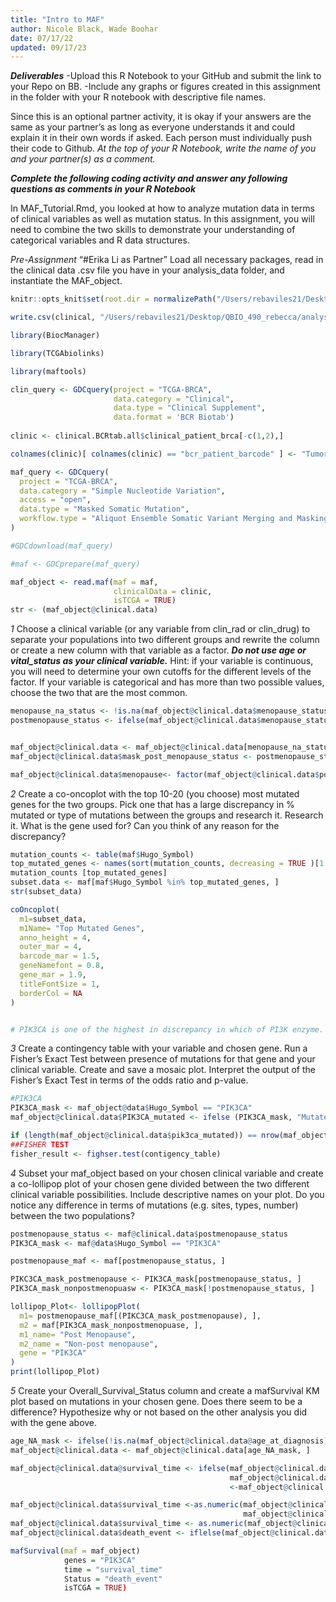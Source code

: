 ```yaml
---
title: "Intro to MAF"
author: Nicole Black, Wade Boohar
date: 07/17/22
updated: 09/17/23
---
```


***Deliverables***
-Upload this R Notebook to your GitHub and submit the link to your Repo on BB.
-Include any graphs or figures created in this assignment in the folder with your R notebook with descriptive file names.

Since this is an optional partner activity, it is okay if your answers are the same as your partner’s as long as everyone understands it and could explain it in their own words if asked. Each person must individually push their code to Github. *At the top of your R Notebook, write the name of you and your partner(s) as a comment.*

***Complete the following coding activity and answer any following questions as comments in your R Notebook***

In MAF_Tutorial.Rmd, you looked at how to analyze mutation data in terms of clinical variables as well as mutation status. In this assignment, you will need to combine the two skills to demonstrate your understanding of categorical variables and R data structures.

*Pre-Assignment* "#Erika Li as Partner"
Load all necessary packages, read in the clinical data .csv file you have in your analysis_data folder, and instantiate the MAF_object.
```r
knitr::opts_knit$set(root.dir = normalizePath("/Users/rebaviles21/Desktop/QBIO_490_rebecca/analysis_data")) 

write.csv(clinical, "/Users/rebaviles21/Desktop/QBIO_490_rebecca/analysis_data/brca_clinical_data.csv", row.names = FALSE)

library(BiocManager)

library(TCGAbiolinks)

library(maftools)

clin_query <- GDCquery(project = "TCGA-BRCA",
                       data.category = "Clinical",
                       data.type = "Clinical Supplement",
                       data.format = 'BCR Biotab')
  
clinic <- clinical.BCRtab.all$clinical_patient_brca[-c(1,2),]

colnames(clinic)[ colnames(clinic) == "bcr_patient_barcode" ] <- "Tumor_Sample_Barcode"

maf_query <- GDCquery(
  project = "TCGA-BRCA",
  data.category = "Simple Nucleotide Variation",
  access = "open",
  data.type = "Masked Somatic Mutation",
  workflow.type = "Aliquot Ensemble Somatic Variant Merging and Masking"
)

#GDCdownload(maf_query)

#maf <- GDCprepare(maf_query)

maf_object <- read.maf(maf = maf,
                       clinicalData = clinic,
                       isTCGA = TRUE)
str <- (maf_object@clinical.data)
```


*1*
Choose a clinical variable (or any variable from clin_rad or clin_drug) to separate your populations into two different groups and rewrite the column or create a new column with that variable as a factor. ***Do not use age or vital_status as your clinical variable.*** Hint: if your variable is continuous, you will need to determine your own cutoffs for the different levels of the factor. If your variable is categorical and has more than two possible values, choose the two that are the most common.
```r
menopause_na_status <- !is.na(maf_object@clinical.data$menopause_status)
postmenopause_status <- ifelse(maf_object@clinical.data$menopause_status == "Post (prior bilateral ovariectomy OR > 12 mo since LMP with no prior hysterectomy)" ,TRUE, FALSE) 


maf_object@clinical.data <- maf_object@clinical.data[menopause_na_status, ]
maf_object@clinical.data$mask_post_menopause_status <- postmenopause_status

maf_object@clinical.data$menopause<- factor(maf_object@clinical.data$post_menopause_status)

```


*2*
Create a co-oncoplot with the top 10-20 (you choose) most mutated genes for the two groups. Pick one that has a large discrepancy in % mutated or type of mutations between the groups and research it. 
Research it. What is the gene used for? Can you think of any reason for the discrepancy?
```r


mutation_counts <- table(maf$Hugo_Symbol)
top_mutated_genes <- names(sort(mutation_counts, decreasing = TRUE )[1:10])
mutation_counts [top_mutated_genes]
subset.data <- maf[maf$Hugo_Symbol %in% top_mutated_genes, ]
str(subset_data)

coOncoplot(
  m1=subset_data,
  m1Name= "Top Mutated Genes",
  anno_height = 4,
  outer_mar = 4,
  barcode_mar = 1.5, 
  geneNamefont = 0.8,
  gene_mar = 1.9, 
  titleFontSize = 1,
  borderCol = NA
)


# PIK3CA is one of the highest in discrepancy in which of PI3K enzyme. Known for its hereditary traits found in about 30-40% of cancers. It is supposed to regulate cell proliferation ; however, there are abnormal cell growths that occure when it is not improperly regulated 

```


*3*
Create a contingency table with your variable and chosen gene. Run a Fisher’s Exact Test between presence of mutations for that gene and your clinical variable. Create and save a mosaic plot. 
Interpret the output of the Fisher’s Exact Test in terms of the odds ratio and p-value.
```r
#PIK3CA
PIK3CA_mask <- maf_object@data$Hugo_Symbol == "PIK3CA"
maf_object@clinical.data$PIK3CA_mutated <- ifelse (PIK3CA_mask, "Mutated", "Not Mutated")

if (length(maf_object@clinical.data$pik3ca_mutated)) == nrow(maf_object@clinical.data) { contig <- table(maf_object@clinical.data$sufficient_lymph_exams, maf_object@clinical.data$pik3ca)}
##FISHER TEST
fisher_result <- fighser.test(contigency_table)
```


*4*
Subset your maf_object based on your chosen clinical variable and create a co-lollipop plot of your chosen gene divided between the two different clinical variable possibilities. Include descriptive names on your plot.
Do you notice any difference in terms of mutations (e.g. sites, types, number) between the two populations?
```r
postmenopause_status <- maf@clinical.data$postmenopause_status
PIK3CA_mask <- maf@data$Hugo_Symbol == "PIK3CA"

postmenopause_maf <- maf[postmenopause_status, ]

PIKC3CA_mask_postmenopause <- PIK3CA_mask[postmenopause_status, ]
PIK3CA_mask_nonpostmenopuasw <- PIK3CA_mask[!postmenopause_status, ]

lollipop_Plot<- lollipopPlot(
  m1= postmenopause_maf[(PIKC3CA_mask_postmenopause), ],
  m2 = maf[PIK3CA_mask_nonpostmenopuase, ],
  m1_name= "Post Menopause",
  m2_name = "Non-post menopause",
  gene = "PIK3CA"
)
print(lollipop_Plot)

```


*5*
Create your Overall_Survival_Status column and create a mafSurvival KM plot based on mutations in your chosen gene.
Does there seem to be a difference? Hypothesize why or not based on the other analysis you did with the gene above.
```r
age_NA_mask <- ifelse(!is.na(maf_object@clinical.data@age_at_diagnosis),T,F )
maf_object@clinical.data <- maf_object@clinical.data[age_NA_mask, ]

maf_object@clinical.data@survival_time <- ifelse(maf_object@clinical.data@lastcontact_days_to != "[Not Available]",
                                                 maf_object@clinical.data$survival_time
                                                 <-maf_object@clinical.data$last_contact_days_to)

maf_object@clinical.data$survival_time <-as.numeric(maf_object@clinical.data$last_contact_days_to != "[Not Available]", maf_object@clinical.data$survival_time <- maf_object@clinical.data$last_contact_days_to, 
                                                    maf_object@clinical.data$survival_time) <-maf_object@clinical.data$death_days_to)
maf_object@clinical.data$survival_time <- as.numeric(maf_object@clinical.data$survival_time)
maf_object@clinical.data$death_event <- iflelse(maf_object@clinical.data$vital_status == 'Alive', T,F)

mafSurvival(maf = maf_object)
            genes = "PIK3CA"
            time = "survival_time"
            Status = "death_event"
            isTCGA = TRUE)
            
```
